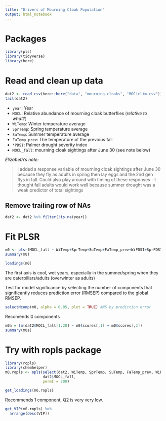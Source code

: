 ```yaml
---
title: "Drivers of Mourning Cloak Population"
output: html_notebook
---
```


# Packages
```r
library(pls)
library(tidyverse)
library(here)
```

# Read and clean up data
```r
dat2 <- read_csv(here::here("data", "mourning-cloaks", "MOCLclim.csv"))
tail(dat2)
```

- `year`: Year
- `MOCL`: Relative abundance of mourning cloak butterflies (*relative to what?*)
- `WiTemp`: Winter temperature average
- `SprTemp`: Spring temperature average
- `SuTemp`: Summer temperature average
- `FaTemp_prev`: The temperature of the previous fall
- `*PDSI`: Palmer drought severity index
- `MOCL_fall`: mourning cloak sightings after June 30 (see note below)


*Elizabeth's note:*

>I added a response variable of mourning cloak sightings after June 30 because they fly as adults in spring then lay eggs and the 2nd gen flys in fall.  Could also play around with timing of these responses - I thought fall adults would  work well because summer drought was a weak predictor of total sightings

## Remove trailing row of NAs
```r
dat2 <- dat2 %>% filter(!is.na(year))
```

# Fit PLSR

```r
m0 <- plsr(MOCL_fall ~ WiTemp+SprTemp+SuTemp+FaTemp_prev+WiPDSI+SprPDSI+SuPDSI+FaPDSI, validation = "CV", data = dat2)
summary(m0)
```

```r
loadings(m0)
```

The first axis is cool, wet years, especially in the summer/spring when they are caterpillars/adults (overwinter as adults)

Test for model significance by selecting the number of components that significantly reduces prediction error (RMSEP) compared to the global RMSEP.

```r
selectNcomp(m0, alpha = 0.05, plot = TRUE) #NS by prediction error
```

Recomends 0 components

```r
m0a = lm(dat2$MOCL_fall[1:20] ~ m0$scores[,1] + m0$scores[,2])
summary(m0a)
```

# Try with ropls package

```r
library(ropls)
library(chemhelper)
m0.ropls <- opls(select(dat2, WiTemp, SprTemp, SuTemp, FaTemp_prev, WiPDSI, SprPDSI, SuPDSI, FaPDSI),
                 dat2$MOCL_fall,
                 permI = 200)
```

```r
get_loadings(m0.ropls)
```

Recommends 1 component, Q2 is very very low.

```r
get_VIP(m0.ropls) %>%
  arrange(desc(VIP))
```

